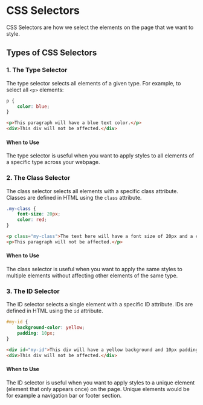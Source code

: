 # CSS Selectors
CSS Selectors are how we select the elements on the page that we want to style.

## Types of CSS Selectors

### 1. The Type Selector
The type selector selects all elements of a given type. For example, to select all `<p>` elements:
```css
p { 
    color: blue; 
}
```

```html
<p>This paragraph will have a blue text color.</p>
<div>This div will not be affected.</div>
```
#### When to Use
The type selector is useful when you want to apply styles to all elements of a specific type across your webpage.

### 2. The Class Selector
The class selector selects all elements with a specific class attribute. Classes are defined in HTML using the `class` attribute.


```css filename="class-selector.css"
.my-class {
    font-size: 20px;
    color: red;
}
```

```html filename="class-selector.html"
<p class="my-class">The text here will have a font size of 20px and a color of red.</p>
<p>This paragraph will not be affected.</p>
```

#### When to Use
The class selector is useful when you want to apply the same styles to multiple elements without affecting other elements of the same type.

### 3. The ID Selector
The ID selector selects a single element with a specific ID attribute. IDs are defined in HTML using the `id` attribute.
```css filename="id-selector.css"
#my-id {
    background-color: yellow;
    padding: 10px;
}
``` 

```html filename="id-selector.html"
<div id="my-id">This div will have a yellow background and 10px padding.</div>
<div>This div will not be affected.</div>
```

#### When to Use
The ID selector is useful when you want to apply styles to a unique element (element that only appears once) on the page. Unique elements would be for example a navigation bar or footer section.
